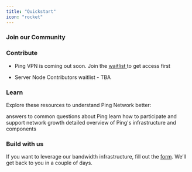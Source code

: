 ```yaml
---
title: "Quickstart"
icon: "rocket"
---
```


### **Join our Community**

<CardGroup cols="2">
  <Card title="Follow us on X (Twitter)" icon="x-twitter" href="https://x.com/pingnetwork_io">

  </Card>

  <Card title="Join the Discord community" icon="Discord" href="https://discord.gg/pingnetwork">

  </Card>
</CardGroup>

### Contribute

* Ping VPN is coming out soon. Join the [waitlist ](https://pingnetwork.io)to get access first

* Server Node Contributors waitlist - TBA

### Learn&#x20;

Explore these resources to understand Ping Network better:

<CardGroup cols={3}>
  <Card title="FAQ" icon="paintbrush" href="/Help-Center/FAQ">
    answers to common questions about Ping
  </Card>

  <Card title="Contributing Guide" icon="square-code" href="/Overview/HowtoContribute">
    learn how to participate and support network growth
  </Card>

  <Card title="Technical Architecture" icon="chart-mixed" href="/Overview/Architecture">
    detailed overview of Ping's infrastructure and components
  </Card>
</CardGroup>

### Build with us

If you want to leverage our bandwidth infrastructure, fill out the [form](https://forms.gle/NKD35i9kF5rDHUf6A). We’ll get back to you in a couple of days.

##